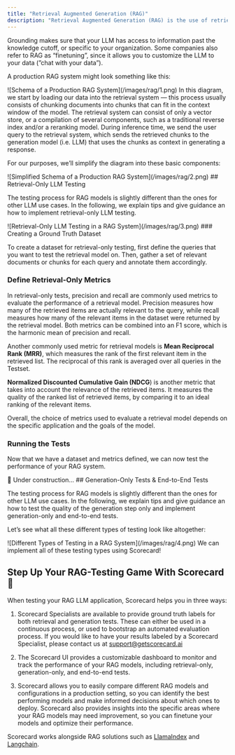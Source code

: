 ```yaml
---
title: "Retrieval Augmented Generation (RAG)"
description: "Retrieval Augmented Generation (RAG) is the use of retrieval methods (e.g. via search and vector stores) to provide generative models with additional context, or *grounding*."
---
```


Grounding makes sure that your LLM has access to information past the knowledge cutoff, or specific to your organization. Some companies also refer to RAG as “finetuning”, since it allows you to customize the LLM to your data (”chat with your data”).

A production RAG system might look something like this:
<Frame caption="Schema of a Production RAG System">
![Schema of a Production RAG System](/images/rag/1.png)
</Frame>
In this diagram, we start by loading our data into the retrieval system — this process usually consists of chunking documents into chunks that can fit in the context window of the model. The retrieval system can consist of only a vector store, or a compilation of several components, such as a traditional reverse index and/or a reranking model. During inference time, we send the user query to the retrieval system, which sends the retrieved chunks to the generation model (i.e. LLM) that uses the chunks as context in generating a response.

For our purposes, we’ll simplify the diagram into these basic components:
<Frame caption="Simplified Schema of a Production RAG System">
![Simplified Schema of a Production RAG System](/images/rag/2.png)
</Frame>
## Retrieval-Only LLM Testing

The testing process for RAG models is slightly different than the ones for other LLM use cases. In the following, we explain tips and give guidance an how to implement retrieval-only LLM testing.
<Frame caption="Retrieval-Only LLM Testing in a RAG System">
![Retrieval-Only LLM Testing in a RAG System](/images/rag/3.png)
</Frame>
### Creating a Ground Truth Dataset

To create a dataset for retrieval-only testing, first define the queries that you want to test the retrieval model on. Then, gather a set of relevant documents or chunks for each query and annotate them accordingly.

### Define Retrieval-Only Metrics

In retrieval-only tests, precision and recall are commonly used metrics to evaluate the performance of a retrieval model. Precision measures how many of the retrieved items are actually relevant to the query, while recall measures how many of the relevant items in the dataset were returned by the retrieval model. Both metrics can be combined into an F1 score, which is the harmonic mean of precision and recall.

Another commonly used metric for retrieval models is **Mean Reciprocal Rank (MRR)**, which measures the rank of the first relevant item in the retrieved list. The reciprocal of this rank is averaged over all queries in the Testset.

**Normalized Discounted Cumulative Gain (NDCG**) is another metric that takes into account the relevance of the retrieved items. It measures the quality of the ranked list of retrieved items, by comparing it to an ideal ranking of the relevant items.

Overall, the choice of metrics used to evaluate a retrieval model depends on the specific application and the goals of the model.

### Running the Tests

Now that we have a dataset and metrics defined, we can now test the performance of your RAG system.

<Warning>
🚧 Under construction…
</Warning>
## Generation-Only Tests & End-to-End Tests

The testing process for RAG models is slightly different than the ones for other LLM use cases. In the following, we explain tips and give guidance an how to test the quality of the generation step only and implement generation-only and end-to-end tests.

Let’s see what all these different types of testing look like altogether:
<Frame caption="Different Types of Testing in a RAG System">
![Different Types of Testing in a RAG System](/images/rag/4.png)
</Frame>
We can implement all of these testing types using Scorecard!

## Step Up Your RAG-Testing Game With Scorecard 🚀

When testing your RAG LLM application, Scorecard helps you in three ways:

1. Scorecard Specialists are available to provide ground truth labels for both retrieval and generation tests. These can either be used in a continuous process, or used to bootstrap an automated evaluation process. If you would like to have your results labeled by a Scorecard Specialist, please contact us at [support@getscorecard.ai](mailto:support@getscorecard.ai)

2. The Scorecard UI provides a customizable dashboard to monitor and track the performance of your RAG models, including retrieval-only, generation-only, and end-to-end tests.

3. Scorecard allows you to easily compare different RAG models and configurations in a production setting, so you can identify the best performing models and make informed decisions about which ones to deploy. Scorecard also provides insights into the specific areas where your RAG models may need improvement, so you can finetune your models and optimize their performance.

Scorecard works alongside RAG solutions such as [LlamaIndex](https://www.llamaindex.ai/) and [Langchain](https://www.langchain.com/).
